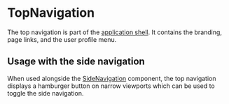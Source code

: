 
<Meta of={Stories} />

# TopNavigation

<Status variant="stable" />

The top navigation is part of the [application shell](https://developers.google.com/web/fundamentals/architecture/app-shell). It contains the branding, page links, and the user profile menu.

<Story of={Stories.Base} />
<Props />

## Usage with the side navigation

<Story of={Stories.WithSideNavigation} />

When used alongside the [SideNavigation](Navigation/SideNavigation) component, the top navigation displays a hamburger button on narrow viewports which can be used to toggle the side navigation.
